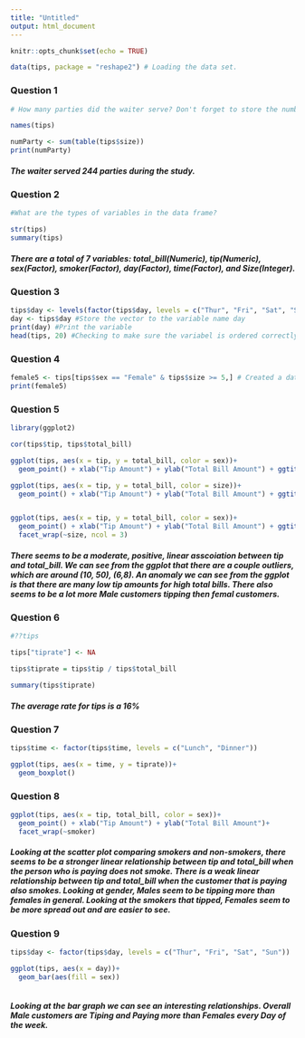 ```yaml
---
title: "Untitled"
output: html_document
---
```


```r
knitr::opts_chunk$set(echo = TRUE)
```

```r
data(tips, package = "reshape2") # Loading the data set.
```


### Question 1
```R
# How many parties did the waiter serve? Don't forget to store the number and print

names(tips)

numParty <- sum(table(tips$size))
print(numParty)


```
##### The waiter served 244 parties during the study. 

### Question 2 
```R
#What are the types of variables in the data frame?

str(tips) 
summary(tips)

```
##### There are a total of 7 variables: total_bill(Numeric), tip(Numeric), sex(Factor), smoker(Factor), day(Factor), time(Factor), and Size(Integer).

### Question 3 
```R

tips$day <- levels(factor(tips$day, levels = c("Thur", "Fri", "Sat", "Sun"))) #Reordered the factor variable day
day <- tips$day #Store the vector to the variable name day
print(day) #Print the variable 
head(tips, 20) #Checking to make sure the variabel is ordered correctly in the dataframe

```

### Question 4
```R
female5 <- tips[tips$sex == "Female" & tips$size >= 5,] # Created a data frame with desired conditions using logical operators
print(female5)
```

### Question 5
```R
library(ggplot2)

cor(tips$tip, tips$total_bill)

ggplot(tips, aes(x = tip, y = total_bill, color = sex))+
  geom_point() + xlab("Tip Amount") + ylab("Total Bill Amount") + ggtitle("Tip vs. Total Bill Amount")

ggplot(tips, aes(x = tip, y = total_bill, color = size))+
  geom_point() + xlab("Tip Amount") + ylab("Total Bill Amount") + ggtitle("Tip vs. Total Bill Amount")


ggplot(tips, aes(x = tip, y = total_bill, color = sex))+
  geom_point() + xlab("Tip Amount") + ylab("Total Bill Amount") + ggtitle("Tip vs. Total Bill Amount  by Party Size") +
  facet_wrap(~size, ncol = 3)
```
##### There seems to be a moderate, positive, linear asscoiation between tip and total_bill.  We can see from the ggplot that there are a couple outliers, which are around (10, 50), (6,8). An anomaly we can see from the ggplot is that there are many low tip amounts for high total bills.  There also seems to be a lot more Male customers tipping then femal customers.

### Question 6
```R
#??tips

tips["tiprate"] <- NA

tips$tiprate = tips$tip / tips$total_bill

summary(tips$tiprate) 

```
##### The average rate for tips is a 16%

### Question 7
```R
tips$time <- factor(tips$time, levels = c("Lunch", "Dinner"))

ggplot(tips, aes(x = time, y = tiprate))+
  geom_boxplot()
```

### Question 8 
```R
ggplot(tips, aes(x = tip, total_bill, color = sex))+
  geom_point() + xlab("Tip Amount") + ylab("Total Bill Amount")+
  facet_wrap(~smoker)

```
##### Looking at the scatter plot comparing smokers and non-smokers, there seems to be a stronger linear relationship between tip and total_bill when the person who is paying does not smoke.  There is a weak linear relationship between tip and total_bill when the customer that is paying also smokes.  Looking at gender, Males seem to be tipping more than females in general.  Looking at the smokers that tipped, Females seem to be more spread out and are easier to see.  

### Question 9 
```R
tips$day <- factor(tips$day, levels = c("Thur", "Fri", "Sat", "Sun"))

ggplot(tips, aes(x = day))+
  geom_bar(aes(fill = sex)) 
  
```
##### Looking at the bar graph we can see an interesting relationships.  Overall Male customers are Tiping and Paying more than Females every Day of the week.  
